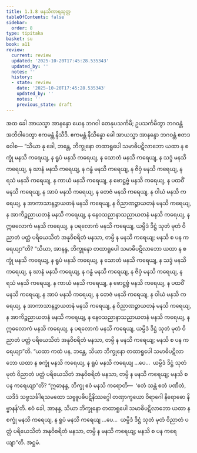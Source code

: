 ```yaml
---
title: 1.1.8 မနသိကာရသုတ္တ
tableOfContents: false
sidebar:
  order: 8
type: tipitaka
basket: su
book: a11
review:
  current: review
  updated: '2025-10-20T17:45:28.535343'
  updated_by: ''
  notes: ''
  history:
  - state: review
    date: '2025-10-20T17:45:28.535343'
    updated_by: ''
    notes: ''
    previous_state: draft
---
```



<DynamicBreadcrumb />


<ReviewStatus review={frontmatter.review} showDetails={true} />

<HypothesisAnnotation frontmatter={frontmatter} />

<Division number="8" book="a11" e="ch" v="17" p="524">

<Paragraph number="58" book="a11">
အထ ခေါ အာယသ္မာ အာနန္ဒော ယေန ဘဂဝါ တေနုပသင်္ကမိ; ဥပသင်္ကမိတွာ ဘဂဝန္တံ အဘိဝါဒေတွာ ဧကမန္တံ နိသီဒိ. ဧကမန္တံ နိသိန္နော ခေါ အာယသ္မာ အာနန္ဒော ဘဂဝန္တံ ဧတဒဝေါစ—
</Paragraph>

<Paragraph number="59" book="a11">
“သိယာ နု ခေါ, ဘန္တေ, ဘိက္ခုနော တထာရူပေါ သမာဓိပဋိလာဘော ယထာ န စက္ခုံ မနသိ ကရေယျ, န ရူပံ မနသိ ကရေယျ, န သောတံ မနသိ ကရေယျ, န သဒ္ဒံ မနသိ ကရေယျ, န ဃာနံ မနသိ ကရေယျ, န ဂန္ဓံ မနသိ ကရေယျ, န ဇိဝှံ မနသိ ကရေယျ, န ရသံ မနသိ ကရေယျ, န ကာယံ မနသိ ကရေယျ, န ဖောဋ္ဌဗ္ဗံ မနသိ ကရေယျ, န ပထဝိံ မနသိ ကရေယျ, န အာပံ မနသိ ကရေယျ, န တေဇံ မနသိ ကရေယျ, န ဝါယံ မနသိ ကရေယျ, န အာကာသာနဉ္စာယတနံ မနသိ ကရေယျ, န ဝိညာဏဉ္စာယတနံ မနသိ ကရေယျ, န အာကိဉ္စညာယတနံ မနသိ ကရေယျ, န နေဝသညာနာသညာယတနံ မနသိ ကရေယျ, န ဣဓလောကံ မနသိ ကရေယျ, န ပရလောကံ မနသိ ကရေယျ, ယမ္ပိဒံ ဒိဋ္ဌံ သုတံ မုတံ ဝိညာတံ ပတ္တံ ပရိယေသိတံ အနုဝိစရိတံ မနသာ, တမ္ပိ န မနသိ ကရေယျ; မနသိ စ ပန ကရေယျာ”တိ?
</Paragraph>

<Paragraph number="60" book="a11">
“သိယာ, အာနန္ဒ, ဘိက္ခုနော တထာရူပေါ သမာဓိပဋိလာဘော ယထာ န စက္ခုံ မနသိ ကရေယျ, န ရူပံ မနသိ ကရေယျ, န သောတံ မနသိ ကရေယျ, န သဒ္ဒံ မနသိ ကရေယျ, န ဃာနံ မနသိ ကရေယျ, န ဂန္ဓံ မနသိ ကရေယျ, န ဇိဝှံ မနသိ ကရေယျ, န ရသံ မနသိ ကရေယျ, န ကာယံ မနသိ ကရေယျ, န ဖောဋ္ဌဗ္ဗံ မနသိ ကရေယျ, န ပထဝိံ မနသိ ကရေယျ, န အာပံ မနသိ ကရေယျ, န တေဇံ မနသိ ကရေယျ, န ဝါယံ မနသိ ကရေယျ, န အာကာသာနဉ္စာယတနံ မနသိ ကရေယျ, န ဝိညာဏဉ္စာယတနံ မနသိ ကရေယျ, န အာကိဉ္စညာယတနံ မနသိ ကရေယျ, န နေဝသညာနာသညာယတနံ မနသိ ကရေယျ, န ဣဓလောကံ မနသိ ကရေယျ, န ပရလောကံ မနသိ ကရေယျ, ယမ္ပိဒံ ဒိဋ္ဌံ သုတံ မုတံ ဝိညာတံ ပတ္တံ ပရိယေသိတံ အနုဝိစရိတံ မနသာ, တမ္ပိ န မနသိ ကရေယျ; မနသိ စ ပန ကရေယျာ”တိ.
</Paragraph>

<Paragraph number="61" book="a11">
“ယထာ ကထံ ပန, ဘန္တေ, သိယာ ဘိက္ခုနော တထာရူပေါ သမာဓိပဋိလာဘော ယထာ န စက္ခုံ မနသိ ကရေယျ, န ရူပံ မနသိ ကရေယျ …ပေ…  ယမ္ပိဒံ ဒိဋ္ဌံ သုတံ မုတံ ဝိညာတံ ပတ္တံ ပရိယေသိတံ အနုဝိစရိတံ မနသာ, တမ္ပိ န မနသိ ကရေယျ; မနသိ စ ပန ကရေယျာ”တိ?
</Paragraph>

<Paragraph number="62" book="a11">
“ဣဓာနန္ဒ, ဘိက္ခု ဧဝံ မနသိ ကရောတိ—  ‘ဧတံ သန္တံ ဧတံ ပဏီတံ, ယဒိဒံ သဗ္ဗသင်္ခါရသမထော သဗ္ဗူပဓိပဋိနိဿဂ္ဂေါ တဏှာက္ခယော ဝိရာဂေါ နိရောဓော နိဗ္ဗာနန်’တိ. ဧဝံ ခေါ, အာနန္ဒ, သိယာ ဘိက္ခုနော တထာရူပေါ သမာဓိပဋိလာဘော ယထာ န စက္ခုံ မနသိ ကရေယျ, န ရူပံ မနသိ ကရေယျ …ပေ…  ယမ္ပိဒံ ဒိဋ္ဌံ သုတံ မုတံ ဝိညာတံ ပတ္တံ ပရိယေသိတံ အနုဝိစရိတံ မနသာ, တမ္ပိ န မနသိ ကရေယျ; မနသိ စ ပန ကရေယျာ”တိ.

</Paragraph>
</Division>

<Paragraph number="63" type="center" book="a11">
အဋ္ဌမံ.
</Paragraph>